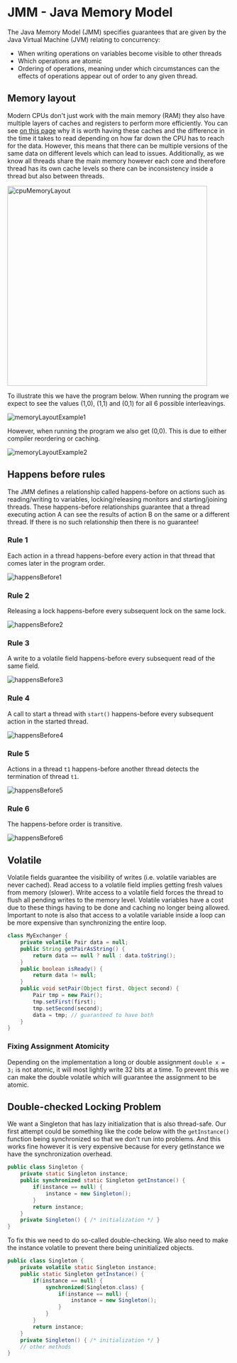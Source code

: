 # JMM - Java Memory Model

The Java Memory Model (JMM) specifies guarantees that are given by the Java Virtual Machine (JVM) relating to concurrency:

- When writing operations on variables become visible to other threads
- Which operations are atomic
- Ordering of operations, meaning under which circumstances can the effects of operations appear out of order to any given thread.

## Memory layout

Modern CPUs don't just work with the main memory (RAM) they also have multiple layers of caches and registers to perform more efficiently. You can see [on this page](https://gist.github.com/hellerbarde/2843375) why it is worth having these caches and the difference in the time it takes to read depending on how far down the CPU has to reach for the data. However, this means that there can be multiple versions of the same data on different levels which can lead to issues. Additionally, as we know all threads share the main memory however each core and therefore thread has its own cache levels so there can be inconsistency inside a thread but also between threads.

<img src="/compSci/cpuMemoryLayout.png" alt="cpuMemoryLayout" width="450"/>

To illustrate this we have the program below. When running the program we expect to see the values (1,0), (1,1) and (0,1) for all 6 possible interleavings.

![memoryLayoutExample1](/compSci/memoryLayoutExample1.png)

However, when running the program we also get (0,0). This is due to either compiler reordering or caching.

![memoryLayoutExample2](/compSci/memoryLayoutExample2.png)

## Happens before rules

The JMM defines a relationship called happens-before on actions such as reading/writing to variables, locking/releasing monitors and starting/joining threads. These happens-before relationships guarantee that a thread executing action A can see the results of action B on the same or a different thread. If there is no such relationship then there is no guarantee!

### Rule 1

Each action in a thread happens-before every action in that thread that comes later in the program order.

![happensBefore1](/compSci/happensBefore1.png)

### Rule 2

Releasing a lock happens-before every subsequent lock on the same lock.

![happensBefore2](/compSci/happensBefore2.png)

### Rule 3

A write to a volatile field happens-before every subsequent read of the same field.

![happensBefore3](/compSci/happensBefore3.png)

### Rule 4

A call to start a thread with `start()` happens-before every subsequent action in the started thread.

![happensBefore4](/compSci/happensBefore4.png)

### Rule 5

Actions in a thread `t1` happens-before another thread detects the termination of thread `t1`.

![happensBefore5](/compSci/happensBefore5.png)

### Rule 6

The happens-before order is transitive.

![happensBefore6](/compSci/happensBefore6.png)

## Volatile

Volatile fields guarantee the visibility of writes (i.e. volatile variables are never cached). Read access to a volatile field implies getting fresh values from memory (slower). Write access to a volatile field forces the thread to flush all pending writes to the memory level. Volatile variables have a cost due to these things having to be done and caching no longer being allowed. Important to note is also that access to a volatile variable inside a loop can be more expensive than synchronizing the entire loop.

```java
class MyExchanger {
    private volatile Pair data = null;
    public String getPairAsString() {
        return data == null ? null : data.toString();
    }
    public boolean isReady() {
        return data != null;
    }
    public void setPair(Object first, Object second) {
        Pair tmp = new Pair();
        tmp.setFirst(first);
        tmp.setSecond(second);
        data = tmp; // guaranteed to have both
    }
}
```

### Fixing Assignment Atomicity

Depending on the implementation a long or double assignment `double x = 3;` is not atomic, it will most lightly write 32 bits at a time. To prevent this we can make the double volatile which will guarantee the assignment to be atomic.

## Double-checked Locking Problem

We want a Singleton that has lazy initialization that is also thread-safe. Our first attempt could be something like the code below with the `getInstance()` function being synchronized so that we don't run into problems. And this works fine however it is very expensive because for every getInstance we have the synchronization overhead.

```java
public class Singleton {
    private static Singleton instance;
    public synchronized static Singleton getInstance() {
        if(instance == null) {
            instance = new Singleton();
        }
        return instance;
    }
    private Singleton() { /* initialization */ }
}
```

To fix this we need to do so-called double-checking. We also need to make the instance volatile to prevent there being uninitialized objects.

```java
public class Singleton {
    private volatile static Singleton instance;
    public static Singleton getInstance() {
        if(instance == null) {
            synchronized(Singleton.class) {
                if(instance == null) {
                    instance = new Singleton();
                }
            }
        }
        return instance;
    }
    private Singleton() { /* initialization */ }
    // other methods
}
```

